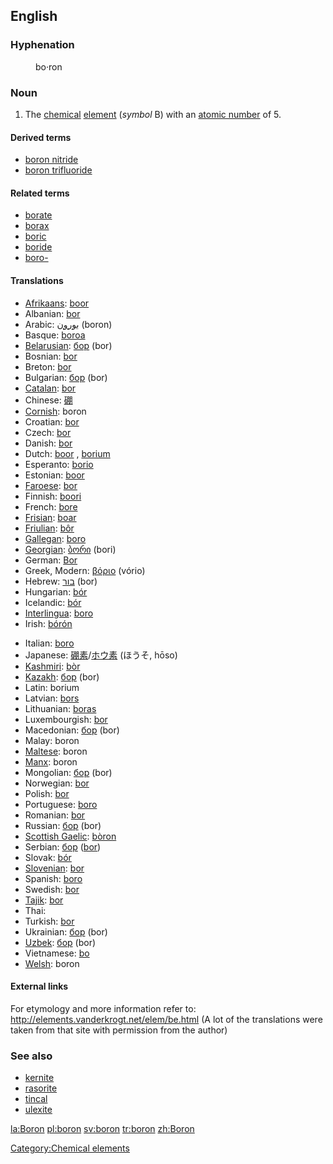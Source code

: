 ==English==
{{elements|B|beryllium|Be|carbon|C}}
===Hyphenation===
:bo&middot;ron

=== Noun ===
{{en-noun-unc}}
{{wikipedia}}

#The [[chemical]] [[element]] (''symbol'' B) with an [[atomic number]] of 5.

====Derived terms====
*[[boron nitride]]
*[[boron trifluoride]]

====Related terms====
*[[borate]]
*[[borax]]
*[[boric]]
*[[boride]]
*[[boro-]]

==== Translations ====
{{top}}
*[[Afrikaans]]: [[boor]]
*Albanian: [[bor]]
*Arabic: [[بورون]] (boron) {{m}}
*Basque: [[boroa]]
*[[Belarusian]]: [[бор]] (bor) {{m}}
*Bosnian: [[bor]]
*Breton: [[bor]]
*Bulgarian: [[бор]] (bor) {{m}}
*[[Catalan]]: [[bor]]
*Chinese: [[硼]]
*[[Cornish]]: boron
*Croatian: [[bor]]
*Czech: [[bor]]
*Danish: [[bor]]
*Dutch: [[boor]] {{n}}, [[borium]] {{n}}
*Esperanto: [[borio]]
*Estonian: [[boor]]
*[[Faroese]]: [[bor]]
*Finnish: [[boori]]
*French: [[bore]] {{m}}
*[[Frisian]]: [[boar]]
*[[Friulian]]: [[bôr]]
*[[Gallegan]]: [[boro]]
*[[Georgian]]: [[ბორი]] (bori)
*German: [[Bor]] {{n}}
*Greek, Modern: [[βόριο]] (vório) {{n}}
*Hebrew: [[בור]] (bor)
*Hungarian: [[bór]]
*Icelandic: [[bór]]
*[[Interlingua]]: [[boro]]
*Irish: [[bórón]]
{{mid}}
*Italian: [[boro]] {{m}}
*Japanese: [[硼素]]/[[ホウ素]] (ほうそ, hōso)
*[[Kashmiri]]: [[bòr]]
*[[Kazakh]]: [[бор]] (bor)
*Latin: borium
*Latvian: [[bors]]
*Lithuanian: [[boras]]
*Luxembourgish: [[bor]]
*Macedonian: [[бор]] (bor)
*Malay: boron
*[[Maltese]]: boron
*[[Manx]]: boron
*Mongolian: [[бор]] (bor)
*Norwegian: [[bor]]
*Polish: [[bor]] {{m}}
*Portuguese: [[boro]] {{m}}
*Romanian: [[bor]] {{n}}
*Russian: [[бор#Russian|бор]] (bor) {{m}}
*[[Scottish Gaelic]]: [[bòron]]
*Serbian: [[бор]] ([[bor]])
*Slovak: [[bór]]
*[[Slovenian]]: [[bor]]
*Spanish: [[boro]] {{m}}
*Swedish: [[bor]]
*[[Tajik]]: [[bor]]
*Thai: {{THchar|[[โบรอน]]}}
*Turkish: [[bor]]
*Ukrainian: [[бор]] (bor)
*[[Uzbek]]: [[бор]] (bor)
*Vietnamese: [[bo]]
*[[Welsh]]: boron
{{bottom}}

====External links====
For etymology and more information refer to:
http://elements.vanderkrogt.net/elem/be.html
(A lot of the translations were taken from that site with permission from the author)

===See also===
*[[kernite]]
*[[rasorite]]
*[[tincal]]
*[[ulexite]]

[[Category:Chemical elements]]

[[la:Boron]]
[[pl:boron]]
[[sv:boron]]
[[tr:boron]]
[[zh:Boron]]